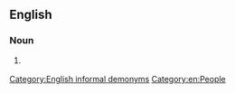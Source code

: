 {{also|croweater|crow-eater}}
==English==

===Noun===
{{en-noun}}

# {{lb|en|Australia}} {{alternative form of|croweater|lang=en}}

[[Category:English informal demonyms]]
[[Category:en:People]]